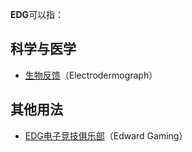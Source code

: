 '''EDG'''可以指：

== 科学与医学 ==
* [[生物反馈|生物反馈]]（Electrodermograph）

== 其他用法 ==
* [[EDG电子竞技俱乐部|EDG电子竞技俱乐部]]（Edward Gaming）

{{disambiguation|cat=三字拉丁字母縮寫消歧義}}